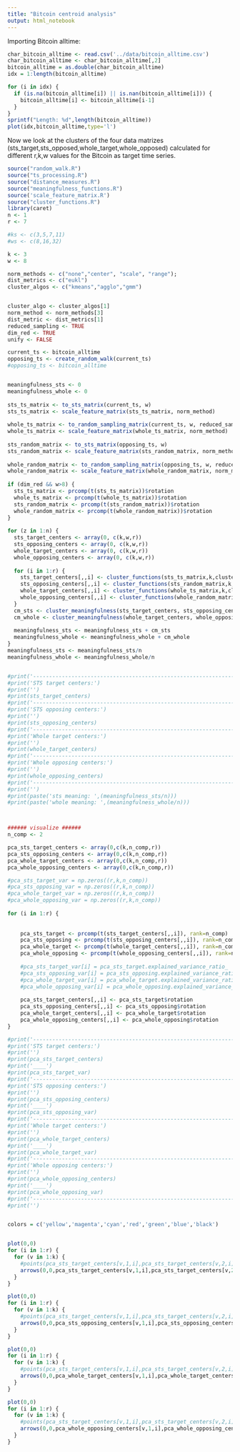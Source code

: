 ```yaml
---
title: "Bitcoin centroid analysis"
output: html_notebook
---
```

Importing Bitcoin alltime:

```r
char_bitcoin_alltime <- read.csv('../data/bitcoin_alltime.csv')
char_bitcoin_alltime <- char_bitcoin_alltime[,2]
bitcoin_alltime = as.double(char_bitcoin_alltime)
idx = 1:length(bitcoin_alltime)

for (i in idx) {
  if (is.na(bitcoin_alltime[i]) || is.nan(bitcoin_alltime[i])) {
    bitcoin_alltime[i] <- bitcoin_alltime[i-1]
  }
}
sprintf("Length: %d",length(bitcoin_alltime))
plot(idx,bitcoin_alltime,type='l')
```
Now we look at the clusters of the four data matrizes (sts_target,sts_opposed,whole_target,whole_opposed) calculated for different r,k,w values for the Bitcoin as target time series.
```r
source("random_walk.R")
source("ts_processing.R")
source("distance_measures.R")
source("meaningfulness_functions.R")
source('scale_feature_matrix.R')
source("cluster_functions.R")
library(caret)
n <- 1
r <- 7

#ks <- c(3,5,7,11)
#ws <- c(8,16,32)

k <- 3
w <- 8

norm_methods <- c("none","center", "scale", "range");
dist_metrics <- c("eukl")
cluster_algos <- c("kmeans","agglo","gmm")


cluster_algo <- cluster_algos[1]
norm_method <- norm_methods[3]
dist_metric <- dist_metrics[1]
reduced_sampling <- TRUE
dim_red <- TRUE
unify <- FALSE

current_ts <- bitcoin_alltime
opposing_ts <- create_random_walk(current_ts)
#opposing_ts <- bitcoin_alltime


meaningfulness_sts <- 0
meaningfulness_whole <- 0
  
sts_ts_matrix <- to_sts_matrix(current_ts, w)
sts_ts_matrix <- scale_feature_matrix(sts_ts_matrix, norm_method)
  
whole_ts_matrix <- to_random_sampling_matrix(current_ts, w, reduced_sampling)
whole_ts_matrix <- scale_feature_matrix(whole_ts_matrix, norm_method)
  
sts_random_matrix <- to_sts_matrix(opposing_ts, w)
sts_random_matrix <- scale_feature_matrix(sts_random_matrix, norm_method)
  
whole_random_matrix <- to_random_sampling_matrix(opposing_ts, w, reduced_sampling)
whole_random_matrix <- scale_feature_matrix(whole_random_matrix, norm_method)
  
if (dim_red && w>8) {
  sts_ts_matrix <- prcomp(t(sts_ts_matrix))$rotation
  whole_ts_matrix <- prcomp(t(whole_ts_matrix))$rotation
  sts_random_matrix <- prcomp(t(sts_random_matrix))$rotation
  whole_random_matrix <- prcomp(t(whole_random_matrix))$rotation
}
  
for (z in 1:n) {
  sts_target_centers <- array(0, c(k,w,r))
  sts_opposing_centers <- array(0, c(k,w,r))
  whole_target_centers <- array(0, c(k,w,r))
  whole_opposing_centers <- array(0, c(k,w,r))
    
  for (i in 1:r) {
    sts_target_centers[,,i] <- cluster_functions(sts_ts_matrix,k,cluster_algo,unify)
    sts_opposing_centers[,,i] <- cluster_functions(sts_random_matrix,k,cluster_algo,unify)
    whole_target_centers[,,i] <- cluster_functions(whole_ts_matrix,k,cluster_algo,unify)
    whole_opposing_centers[,,i] <- cluster_functions(whole_random_matrix,k,cluster_algo,unify)
  }
  cm_sts <- cluster_meaningfulness(sts_target_centers, sts_opposing_centers, dist_metric)
  cm_whole <- cluster_meaningfulness(whole_target_centers, whole_opposing_centers, dist_metric)
    
  meaningfulness_sts <- meaningfulness_sts + cm_sts
  meaningfulness_whole <- meaningfulness_whole + cm_whole
}
meaningfulness_sts <- meaningfulness_sts/n
meaningfulness_whole <- meaningfulness_whole/n


#print('--------------------------------------------------------------------------')    
#print('STS target centers:')
#print('')
#print(sts_target_centers)
#print('--------------------------------------------------------------------------')
#print('STS opposing centers:')
#print('')
#print(sts_opposing_centers)
#print('--------------------------------------------------------------------------')
#print('Whole target centers:')
#print('')
#print(whole_target_centers)
#print('--------------------------------------------------------------------------')
#print('Whole opposing centers:')
#print('')
#print(whole_opposing_centers)
#print('--------------------------------------------------------------------------')
#print('')
#print(paste('sts meaning: ',(meaningfulness_sts/n)))
#print(paste('whole meaning: ',(meaningfulness_whole/n)))



###### visualize ######
n_comp <- 2

pca_sts_target_centers <- array(0,c(k,n_comp,r))
pca_sts_opposing_centers <- array(0,c(k,n_comp,r))
pca_whole_target_centers <- array(0,c(k,n_comp,r))
pca_whole_opposing_centers <- array(0,c(k,n_comp,r))

#pca_sts_target_var = np.zeros((r,k,n_comp))
#pca_sts_opposing_var = np.zeros((r,k,n_comp))
#pca_whole_target_var = np.zeros((r,k,n_comp))
#pca_whole_opposing_var = np.zeros((r,k,n_comp))
    
for (i in 1:r) {
  
  
    pca_sts_target <- prcomp(t(sts_target_centers[,,i]), rank=n_comp)
    pca_sts_opposing <- prcomp(t(sts_opposing_centers[,,i]), rank=n_comp)
    pca_whole_target <- prcomp(t(whole_target_centers[,,i]), rank=n_comp)
    pca_whole_opposing <- prcomp(t(whole_opposing_centers[,,i]), rank=n_comp)
    
    #pca_sts_target_var[i] = pca_sts_target.explained_variance_ratio_
    #pca_sts_opposing_var[i] = pca_sts_opposing.explained_variance_ratio_
    #pca_whole_target_var[i] = pca_whole_target.explained_variance_ratio_
    #pca_whole_opposing_var[i] = pca_whole_opposing.explained_variance_ratio_
       
    pca_sts_target_centers[,,i] <- pca_sts_target$rotation
    pca_sts_opposing_centers[,,i] <- pca_sts_opposing$rotation
    pca_whole_target_centers[,,i] <- pca_whole_target$rotation
    pca_whole_opposing_centers[,,i] <- pca_whole_opposing$rotation
}

#print('--------------------------------------------------------------------------')    
#print('STS target centers:')
#print('')
#print(pca_sts_target_centers)
#print('____')
#print(pca_sts_target_var)
#print('--------------------------------------------------------------------------')
#print('STS opposing centers:')
#print('')
#print(pca_sts_opposing_centers)
#print('____')
#print(pca_sts_opposing_var)
#print('--------------------------------------------------------------------------')
#print('Whole target centers:')
#print('')
#print(pca_whole_target_centers)
#print('____')
#print(pca_whole_target_var)
#print('--------------------------------------------------------------------------')
#print('Whole opposing centers:')
#print('')
#print(pca_whole_opposing_centers)
#print('____')
#print(pca_whole_opposing_var)
#print('--------------------------------------------------------------------------')
#print('')


colors = c('yellow','magenta','cyan','red','green','blue','black')


plot(0,0)
for (i in 1:r) {
  for (v in 1:k) {
    #points(pca_sts_target_centers[v,1,i],pca_sts_target_centers[v,2,i])
    arrows(0,0,pca_sts_target_centers[v,1,i],pca_sts_target_centers[v,2,i], col = colors[i])
  }
}

plot(0,0)
for (i in 1:r) {
  for (v in 1:k) {
    #points(pca_sts_target_centers[v,1,i],pca_sts_target_centers[v,2,i])
    arrows(0,0,pca_sts_opposing_centers[v,1,i],pca_sts_opposing_centers[v,2,i], col = colors[i])
  }
}

plot(0,0)
for (i in 1:r) {
  for (v in 1:k) {
    #points(pca_sts_target_centers[v,1,i],pca_sts_target_centers[v,2,i])
    arrows(0,0,pca_whole_target_centers[v,1,i],pca_whole_target_centers[v,2,i], col = colors[i])
  }
}

plot(0,0)
for (i in 1:r) {
  for (v in 1:k) {
    #points(pca_sts_target_centers[v,1,i],pca_sts_target_centers[v,2,i])
    arrows(0,0,pca_whole_opposing_centers[v,1,i],pca_whole_opposing_centers[v,2,i], col = colors[i])
  }
}
```